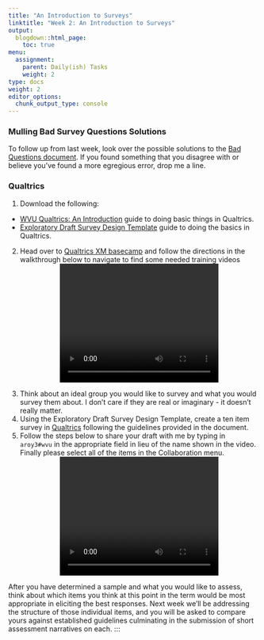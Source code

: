 ```yaml
---
title: "An Introduction to Surveys"
linktitle: "Week 2: An Introduction to Surveys"
output:
  blogdown::html_page:
    toc: true
menu:
  assignment:
    parent: Daily(ish) Tasks
    weight: 2
type: docs
weight: 2
editor_options: 
  chunk_output_type: console
---
```


### Mulling Bad Survey Questions Solutions
To follow up from last week, look over the possible solutions to the [Bad Questions document](/files/Week 2/Bad_Questions_Solutions.docx){target="_blank"}. If you found something that you disagree with or believe you've found a more egregious error, drop me a line.
  
### Qualtrics
1. Download the following:
- [WVU Qualtrics: An Introduction](/files/Week 2/An Introduction to Qualtrics.pdf){target="_blank"} guide to doing basic things in Qualtrics.
- [Exploratory Draft Survey Design Template](/files/Week 2/Exploratory Draft Survey Design  Template.docx){target="_blank"} guide to doing the basics in Qualtrics.
2. Head over to [Qualtrics XM basecamp](https://basecamp.qualtrics.com/){target="_blank"} and follow the directions in the walkthrough below to navigate to find some needed training videos
<center>
<video width="320" height="240" controls>
  <source src="/videos/Qualtrics_Basecamp_Login.mp4" type="video/mp4">
</video>

</center>
3. Think about an ideal group you would like to survey and what you would survey them about. I don't care if they are real or imaginary - it doesn't really matter. 
4. Using the Exploratory Draft Survey Design  Template, create a ten item survey in [Qualtrics](wvu.qualtrics.com){target="_blank"} following the guidelines provided in the document.
5. Follow the steps below to share your draft with me by typing in `aroy3#wvu` in the appropriate field in lieu of the name shown in the video. Finally please select all of the items in the Collaboration menu.
<center>
<video width="320" height="240" controls>
  <source src="/videos/Qualtrics Collaboration.mp4" type="video/mp4">
</video>

After you have determined a sample and what you would like to assess, think about which items you think at this point in the term would be most appropriate in eliciting the best responses. Next week we'll be addressing the structure of those individual items, and you will be asked to compare yours against established guidelines culminating in the submission of short assessment narratives on each.
:::
